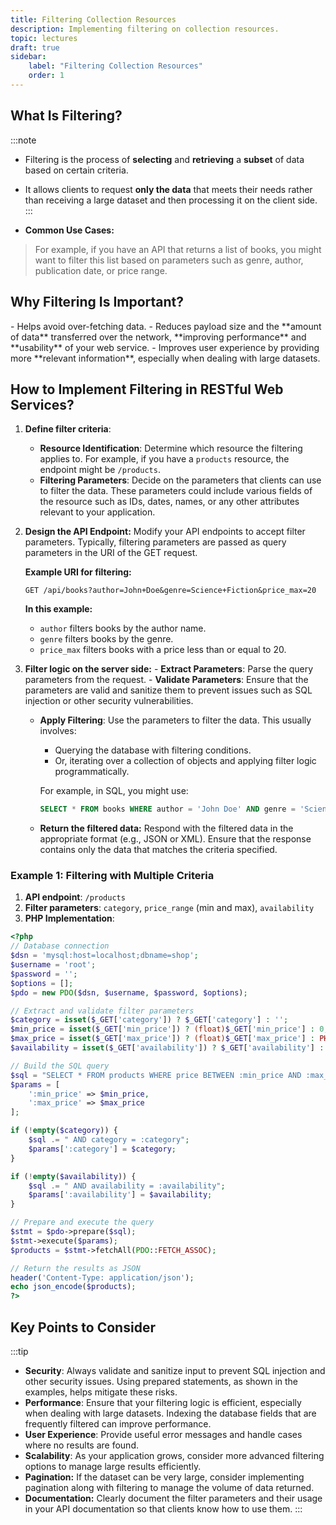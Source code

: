```yaml
---
title: Filtering Collection Resources
description: Implementing filtering on collection resources.
topic: lectures
draft: true
sidebar:
    label: "Filtering Collection Resources"
    order: 1
---
```



## What Is Filtering?

:::note
- Filtering is the process of **selecting** and **retrieving** a **subset** of data based on certain criteria.
- It allows clients to request **only the data** that meets their needs rather than receiving a large dataset and then processing it on the client side. 
:::

- **Common Use Cases:**
 > For example, if you have an API that returns a list of books, you might want to filter this list based on parameters such as genre, author, publication date, or price range.

## Why Filtering Is Important?

<Aside type='tip' title='Filtering Benefits' >
- Helps avoid over-fetching data.
- Reduces payload size and the **amount of data** transferred over the network, **improving performance** and **usability** of your web service.
- Improves user experience by providing more **relevant information**,   especially when dealing with large datasets.
</Aside>

## How to Implement Filtering in RESTful Web Services?

1. **Define filter criteria**:
   - **Resource Identification**: Determine which resource the filtering applies to. For example, if you have a `products` resource, the endpoint might be `/products`.
   - **Filtering Parameters**: Decide on the parameters that clients can use to filter the data. These parameters could include various fields of the resource such as IDs, dates, names, or any other attributes relevant to your application.

2. **Design the API Endpoint:**
   Modify your API endpoints to accept filter parameters. Typically, filtering parameters are passed as query parameters in the URI of the GET request.

   **Example URI for filtering:**
   ```batch
   GET /api/books?author=John+Doe&genre=Science+Fiction&price_max=20
   ```

   **In this example:**
   - `author` filters books by the author name.
   - `genre` filters books by the genre.
   - `price_max` filters books with a price less than or equal to 20.   

3. **Filter logic on the server side:**
        - **Extract Parameters**: Parse the query parameters from the request.
        - **Validate Parameters**: Ensure that the parameters are valid and sanitize them to prevent issues such as SQL injection or other security vulnerabilities.   
   - **Apply Filtering**: Use the parameters to filter the data. This usually involves:
        - Querying the database with filtering conditions.
        - Or, iterating over a collection of objects and applying filter logic programmatically.
    
        For example, in SQL, you might use:
        ```sql
        SELECT * FROM books WHERE author = 'John Doe' AND genre = 'Science Fiction' AND price <= 20;
        ```

    - **Return the filtered data:** Respond with the filtered data in the appropriate format (e.g., JSON or XML). Ensure that the response contains only the data that matches the criteria specified.

### Example 1: Filtering with Multiple Criteria

1. **API endpoint**: `/products`
2. **Filter parameters**: `category`, `price_range` (min and max), `availability`
3. **PHP Implementation**:

```php
<?php
// Database connection
$dsn = 'mysql:host=localhost;dbname=shop';
$username = 'root';
$password = '';
$options = [];
$pdo = new PDO($dsn, $username, $password, $options);

// Extract and validate filter parameters
$category = isset($_GET['category']) ? $_GET['category'] : '';
$min_price = isset($_GET['min_price']) ? (float)$_GET['min_price'] : 0;
$max_price = isset($_GET['max_price']) ? (float)$_GET['max_price'] : PHP_INT_MAX;
$availability = isset($_GET['availability']) ? $_GET['availability'] : '';

// Build the SQL query
$sql = "SELECT * FROM products WHERE price BETWEEN :min_price AND :max_price";
$params = [
    ':min_price' => $min_price,
    ':max_price' => $max_price
];

if (!empty($category)) {
    $sql .= " AND category = :category";
    $params[':category'] = $category;
}

if (!empty($availability)) {
    $sql .= " AND availability = :availability";
    $params[':availability'] = $availability;
}

// Prepare and execute the query
$stmt = $pdo->prepare($sql);
$stmt->execute($params);
$products = $stmt->fetchAll(PDO::FETCH_ASSOC);

// Return the results as JSON
header('Content-Type: application/json');
echo json_encode($products);
?>
```

## Key Points to Consider

:::tip
- **Security**: Always validate and sanitize input to prevent SQL injection and other security issues. Using prepared statements, as shown in the examples, helps mitigate these risks.
- **Performance**: Ensure that your filtering logic is efficient, especially when dealing with large datasets. Indexing the database fields that are frequently filtered can improve performance.
- **User Experience**: Provide useful error messages and handle cases where no results are found.
- **Scalability**: As your application grows, consider more advanced filtering options to manage large results efficiently.
- **Pagination:** If the dataset can be very large, consider implementing pagination along with filtering to manage the volume of data returned.
- **Documentation:** Clearly document the filter parameters and their usage in your API documentation so that clients know how to use them.
:::
